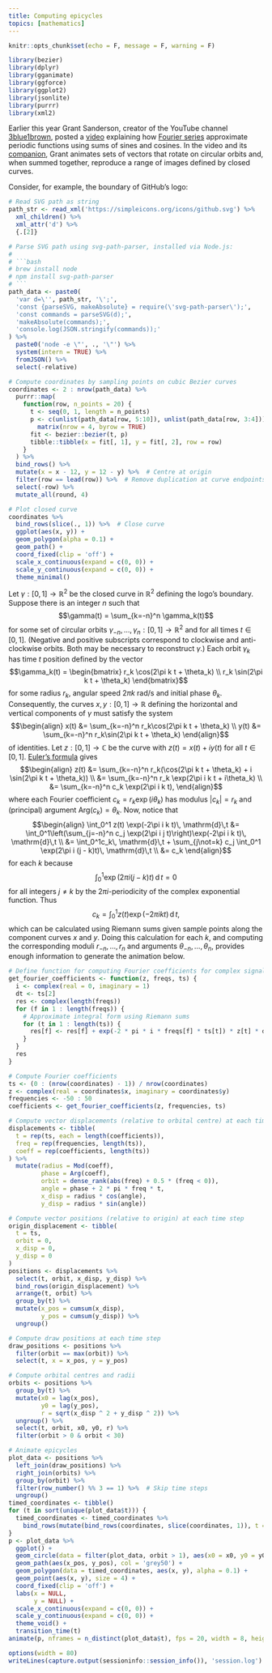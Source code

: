 ```yaml
---
title: Computing epicycles
topics: [mathematics]
---
```


```r
knitr::opts_chunk$set(echo = F, message = F, warning = F)

library(bezier)
library(dplyr)
library(gganimate)
library(ggforce)
library(ggplot2)
library(jsonlite)
library(purrr)
library(xml2)
```

Earlier this year Grant Sanderson, creator of the YouTube channel [3blue1brown](https://www.3blue1brown.com), posted a [video](https://www.youtube.com/watch?v=r6sGWTCMz2k) explaining how [Fourier series](http://mathworld.wolfram.com/FourierSeries.html) approximate periodic functions using sums of sines and cosines.
In the video and its [companion](https://www.youtube.com/watch?v=-qgreAUpPwM), Grant animates sets of vectors that rotate on circular orbits and, when summed together, reproduce a range of images defined by closed curves.

Consider, for example, the boundary of GitHub's logo:

```r

# Read SVG path as string
path_str <- read_xml('https://simpleicons.org/icons/github.svg') %>%
  xml_children() %>%
  xml_attr('d') %>%
  {.[2]}

# Parse SVG path using svg-path-parser, installed via Node.js:
#
# ```bash
# brew install node
# npm install svg-path-parser
# ```
path_data <- paste0(
  'var d=\'', path_str, '\';',
  'const {parseSVG, makeAbsolute} = require(\'svg-path-parser\');',
  'const commands = parseSVG(d);',
  'makeAbsolute(commands);',
  'console.log(JSON.stringify(commands));'
) %>%
  paste0('node -e \"', ., '\"') %>%
  system(intern = TRUE) %>%
  fromJSON() %>%
  select(-relative)

# Compute coordinates by sampling points on cubic Bezier curves
coordinates <- 2 : nrow(path_data) %>%
  purrr::map(
    function(row, n_points = 20) {
      t <- seq(0, 1, length = n_points)
      p <- c(unlist(path_data[row, 5:10]), unlist(path_data[row, 3:4])) %>%
        matrix(nrow = 4, byrow = TRUE)
      fit <- bezier::bezier(t, p)
      tibble::tibble(x = fit[, 1], y = fit[, 2], row = row)
    }
  ) %>%
  bind_rows() %>%
  mutate(x = x - 12, y = 12 - y) %>%  # Centre at origin
  filter(row == lead(row)) %>%  # Remove duplication at curve endpoints
  select(-row) %>%
  mutate_all(round, 4)

# Plot closed curve
coordinates %>%
  bind_rows(slice(., 1)) %>%  # Close curve
  ggplot(aes(x, y)) +
  geom_polygon(alpha = 0.1) +
  geom_path() +
  coord_fixed(clip = 'off') +
  scale_x_continuous(expand = c(0, 0)) +
  scale_y_continuous(expand = c(0, 0)) +
  theme_minimal()
```

Let $\gamma:[0,1]\to\mathbb{R}^2$ be the closed curve in $\mathbb{R}^2$ defining the logo's boundary.
Suppose there is an integer $n$ such that
$$\gamma(t) = \sum_{k=-n}^n \gamma_k(t)$$
for some set of circular orbits $\gamma_{-n},\ldots,\gamma_n:[0,1]\to\mathbb{R}^2$ and for all times $t\in[0,1]$.
(Negative and positive subscripts correspond to clockwise and anti-clockwise orbits.
Both may be necessary to reconstruct $\gamma$.)
Each orbit $\gamma_k$ has time $t$ position defined by the vector
$$\gamma_k(t) = \begin{bmatrix} r_k \cos(2\pi k t + \theta_k) \\ r_k \sin(2\pi k t + \theta_k) \end{bmatrix}$$
for some radius $r_k$, angular speed $2\pi k$ rad/s and initial phase $\theta_k$.
Consequently, the curves $x,y:[0,1]\to\mathbb{R}$ defining the horizontal and vertical components of $\gamma$ must satisfy the system
$$\begin{align} x(t) &= \sum_{k=-n}^n r_k\cos(2\pi k t + \theta_k) \\ y(t) &= \sum_{k=-n}^n r_k\sin(2\pi k t + \theta_k) \end{align}$$
of identities.
Let $z:[0,1]\to\mathbb{C}$ be the curve with $z(t)=x(t)+iy(t)$ for all $t\in[0,1]$.
[Euler's formula](http://mathworld.wolfram.com/EulerFormula.html) gives
$$\begin{align} z(t) &= \sum_{k=-n}^n r_k(\cos(2\pi k t + \theta_k) + i \sin(2\pi k t + \theta_k)) \\ &= \sum_{k=-n}^n r_k \exp(2\pi i k t + i\theta_k) \\ &= \sum_{k=-n}^n c_k \exp(2\pi i k t), \end{align}$$
where each Fourier coefficient $c_k=r_k\exp(i\theta_k)$ has modulus $\lvert c_k\rvert=r_k$ and (principal) argument $\mathrm{Arg}(c_k)=\theta_k$.
Now, notice that
$$\begin{align} \int_0^1 z(t) \exp(-2\pi i k t)\, \mathrm{d}\,t &= \int_0^1\left(\sum_{j=-n}^n c_j \exp(2\pi i j t)\right)\exp(-2\pi i k t)\, \mathrm{d}\,t \\ &= \int_0^1c_k\, \mathrm{d}\,t + \sum_{j\not=k} c_j \int_0^1 \exp(2\pi i (j - k)t)\, \mathrm{d}\,t \\ &= c_k \end{align}$$
for each $k$ because
$$\int_0^1 \exp(2\pi i (j - k)t)\, \mathrm{d}\,t = 0$$
for all integers $j\not=k$ by the $2\pi i$-periodicity of the complex exponential function.
Thus
$$c_k = \int_0^1 z(t) \exp(-2\pi i k t)\, \mathrm{d}\, t,$$
which can be calculated using Riemann sums given sample points along the component curves $x$ and $y$.
Doing this calculation for each $k$, and computing the corresponding moduli $r_{-n},\ldots,r_n$ and arguments $\theta_{-n},\ldots,\theta_n$, provides enough information to generate the animation below.

```r
# Define function for computing Fourier coefficients for complex signal
get_fourier_coefficients <- function(z, freqs, ts) {
  i <- complex(real = 0, imaginary = 1)
  dt <- ts[2]
  res <- complex(length(freqs))
  for (f in 1 : length(freqs)) {
    # Approximate integral form using Riemann sums
    for (t in 1 : length(ts)) {
      res[f] <- res[f] + exp(-2 * pi * i * freqs[f] * ts[t]) * z[t] * dt
    }
  }
  res
}

# Compute Fourier coefficients
ts <- (0 : (nrow(coordinates) - 1)) / nrow(coordinates)
z <- complex(real = coordinates$x, imaginary = coordinates$y)
frequencies <- -50 : 50
coefficients <- get_fourier_coefficients(z, frequencies, ts)

# Compute vector displacements (relative to orbital centre) at each time steps
displacements <- tibble(
  t = rep(ts, each = length(coefficients)),
  freq = rep(frequencies, length(ts)),
  coeff = rep(coefficients, length(ts))
) %>%
  mutate(radius = Mod(coeff),
         phase = Arg(coeff),
         orbit = dense_rank(abs(freq) + 0.5 * (freq < 0)),
         angle = phase + 2 * pi * freq * t,
         x_disp = radius * cos(angle),
         y_disp = radius * sin(angle))

# Compute vector positions (relative to origin) at each time step
origin_displacement <- tibble(
  t = ts,
  orbit = 0,
  x_disp = 0,
  y_disp = 0
)
positions <- displacements %>%
  select(t, orbit, x_disp, y_disp) %>%
  bind_rows(origin_displacement) %>%
  arrange(t, orbit) %>%
  group_by(t) %>%
  mutate(x_pos = cumsum(x_disp),
         y_pos = cumsum(y_disp)) %>%
  ungroup()

# Compute draw positions at each time step
draw_positions <- positions %>%
  filter(orbit == max(orbit)) %>%
  select(t, x = x_pos, y = y_pos)

# Compute orbital centres and radii
orbits <- positions %>%
  group_by(t) %>%
  mutate(x0 = lag(x_pos),
         y0 = lag(y_pos),
         r = sqrt(x_disp ^ 2 + y_disp ^ 2)) %>%
  ungroup() %>%
  select(t, orbit, x0, y0, r) %>%
  filter(orbit > 0 & orbit < 30)

# Animate epicycles
plot_data <- positions %>%
  left_join(draw_positions) %>%
  right_join(orbits) %>%
  group_by(orbit) %>%
  filter(row_number() %% 3 == 1) %>%  # Skip time steps
  ungroup()
timed_coordinates <- tibble()
for (t in sort(unique(plot_data$t))) {
  timed_coordinates <- timed_coordinates %>%
    bind_rows(mutate(bind_rows(coordinates, slice(coordinates, 1)), t = t))
}
p <- plot_data %>%
  ggplot() +
  geom_circle(data = filter(plot_data, orbit > 1), aes(x0 = x0, y0 = y0, r = r), col = 'grey75') +
  geom_path(aes(x_pos, y_pos), col = 'grey50') +
  geom_polygon(data = timed_coordinates, aes(x, y), alpha = 0.1) +
  geom_point(aes(x, y), size = 4) +
  coord_fixed(clip = 'off') +
  labs(x = NULL,
       y = NULL) +
  scale_x_continuous(expand = c(0, 0)) +
  scale_y_continuous(expand = c(0, 0)) +
  theme_void() +
  transition_time(t)
animate(p, nframes = n_distinct(plot_data$t), fps = 20, width = 8, height = 4.5, res = 100, units = 'in')
```

```r
options(width = 80)
writeLines(capture.output(sessioninfo::session_info()), 'session.log')
```
